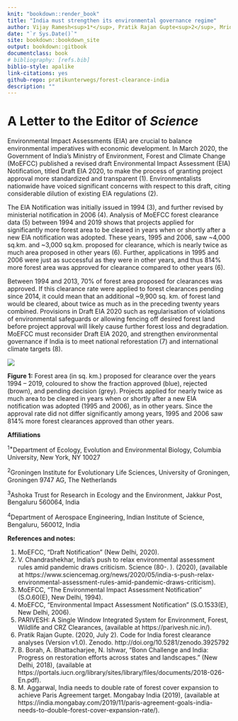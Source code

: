```yaml
--- 
knit: "bookdown::render_book"
title: "India must strengthen its environmental governance regime"
author: Vijay Ramesh<sup>1*</sup>, Pratik Rajan Gupte<sup>2</sup>, Mridula Mary Paul<sup>3</sup>, Sarthak J Shetty<sup>4</sup>
date: "`r Sys.Date()`"
site: bookdown::bookdown_site
output: bookdown::gitbook
documentclass: book
# bibliography: [refs.bib]
biblio-style: apalike
link-citations: yes
github-repo: pratikunterwegs/forest-clearance-india
description: ""
---
```


# A Letter to the Editor of _Science_

Environmental Impact Assessments (EIA) are crucial to balance environmental imperatives with economic development.  In March 2020, the Government of India’s Ministry of Environment, Forest and Climate Change (MoEFCC) published a revised draft Environmental Impact Assessment (EIA) Notification, titled Draft EIA 2020, to make the process of granting project approval more standardized and transparent (1). Environmentalists nationwide have voiced significant concerns with respect to this draft, citing considerable dilution of existing EIA regulations (2). 

The EIA Notification was initially issued in 1994 (3), and further revised by ministerial notification in 2006 (4). Analysis of MoEFCC forest clearance data (5) between 1994 and 2019 shows that projects applied for significantly more forest area to be cleared in years when or shortly after a new EIA notification was adopted. These years, 1995 and 2006, saw ~4,000 sq.km. and ~3,000 sq.km. proposed for clearance, which is nearly twice as much area proposed in other years (6). Further, applications in 1995 and 2006 were just as successful as they were in other years, and thus 814% more forest area was approved for clearance compared to other years (6). 

Between 1994 and 2013, 70% of forest area proposed for clearances was approved. If this clearance rate were applied to forest clearances pending since 2014, it could mean that an additional ~9,900 sq. km. of forest land would be cleared, about twice as much as in the preceding twenty years combined. Provisions in Draft EIA 2020 such as regularisation of violations of environmental safeguards or allowing fencing off desired forest land before project approval will likely cause further forest loss and degradation. MoEFCC must reconsider Draft EIA 2020, and strengthen environmental governance if India is to meet national reforestation (7) and international climate targets (8).

![](Figures/fig_area_by_year.png)

**Figure 1:** Forest area (in sq. km.) proposed for clearance over the years 1994 -- 2019, coloured to show the fraction approved (blue), rejected (brown), and pending decision (grey). Projects applied for nearly twice as much area to be cleared in years when or shortly after a new EIA notification was adopted (1995 and 2006), as in other years. Since the approval rate did not differ significantly among years, 1995 and 2006 saw 814% more forest clearances approved than other years.

**Affiliations**

<sup>1*</sup>Department of Ecology, Evolution and Environmental Biology, Columbia University, New York, NY 10027

<sup>2</sup>Groningen Institute for Evolutionary Life Sciences, University of Groningen, Groningen 9747 AG, The Netherlands

<sup>3</sup>Ashoka Trust for Research in Ecology and the Environment, Jakkur Post, Bengaluru 560064, India

<sup>4</sup>Department of Aerospace Engineering, Indian Institute of Science, Bengaluru, 560012, India

**References and notes:**

1. MoEFCC, “Draft Notification” (New Delhi, 2020).
2. V. Chandrashekhar, India’s push to relax environmental assessment rules amid pandemic draws criticism. Science (80-. ). (2020), (available at https://www.sciencemag.org/news/2020/05/india-s-push-relax-environmental-assessment-rules-amid-pandemic-draws-criticism).
3. MoEFCC, “The Environmental Impact Assessment Notification” (S.O.60(E), New Delhi, 1994).
4. MoEFCC, “Environmental Impact Assessment Notification” (S.O.1533(E), New Delhi, 2006).
5. PARIVESH: A Single Window Integrated System for Environment, Forest, Wildlife and CRZ Clearances, (available at https://parivesh.nic.in/).
6. Pratik Rajan Gupte. (2020, July 2). Code for India forest clearance analyses (Version v1.0). Zenodo. http://doi.org/10.5281/zenodo.3925792
7. B. Borah, A. Bhattacharjee, N. Ishwar, “Bonn Challenge and India: Progress on restoration efforts across states and landscapes.” (New Delhi, 2018), (available at https://portals.iucn.org/library/sites/library/files/documents/2018-026-En.pdf).
8. M. Aggarwal, India needs to double rate of forest cover expansion to achieve Paris Agreement target. Mongabay India (2019), (available at https://india.mongabay.com/2019/11/paris-agreement-goals-india-needs-to-double-forest-cover-expansion-rate/).
